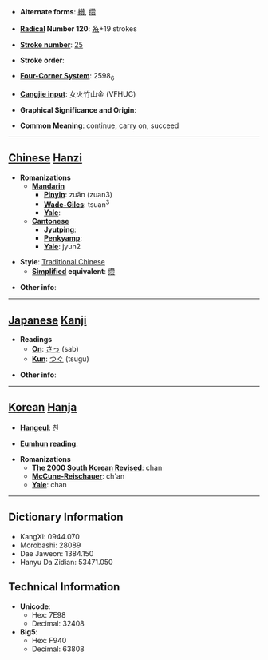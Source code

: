 * '''Alternate forms''': [[纉]], [[缵]]

* '''[[Wiktionary:Chinese radical index| Radical]] Number 120''': [[Wiktionary:Chinese radical index 糸|糸]]+19 strokes

* '''[[Wiktionary:Chinese total strokes index|Stroke number]]''': [[Wiktionary:Chinese total strokes index 25|25]]

* '''Stroke order''': 

* '''[[Wiktionary:Chinese four corner index|Four-Corner System]]''': 2598<sub>6</sub>

* '''[[Wiktionary:Chinese Cangjie index|Cangjie input]]''': 女火竹山金 (VFHUC)

* '''Graphical Significance and Origin''': 

* '''Common Meaning''': continue, carry on, succeed

----

== [[Chinese]] [[Hanzi]] ==

* '''Romanizations'''
** '''[[Mandarin]]'''
*** '''[[Pinyin]]''': zuǎn (zuan3)
*** '''[[Wade-Giles]]''': tsuan<sup>3</sup>
*** '''[[Yale]]''': 
** '''[[Cantonese]]'''
*** '''[[Jyutping]]''':
*** '''[[Penkyamp]]''': 
*** '''[[Yale]]''': jyun2

* '''Style''': [[Traditional Chinese]] 
** '''[[Simplified Chinese|Simplified]] equivalent''': [[缵]]

* '''Other info''': 

----

== [[Japanese]] [[Kanji]] ==

* '''Readings'''
** '''[[On]]''': [[さっ]] (sab)
** '''[[Kun]]''': [[つぐ]] (tsugu)

* '''Other info''':  

----

== [[Korean]] [[Hanja]] ==

* '''[[Hangeul]]''': 찬

* '''[[Eumhun]] reading''': 

* '''Romanizations'''
** '''[[The 2000 South Korean Revised Romanization|The 2000 South Korean Revised]]''': chan
** '''[[McCune-Reischauer]]''': ch'an
** '''[[Yale]]''': chan

----

== Dictionary Information ==

* KangXi: 0944.070
* Morobashi: 28089
* Dae Jaweon: 1384.150
* Hanyu Da Zidian: 53471.050

== Technical Information ==

* '''Unicode''':
** Hex: 7E98
** Decimal: 32408
* '''Big5''':
** Hex: F940
** Decimal: 63808